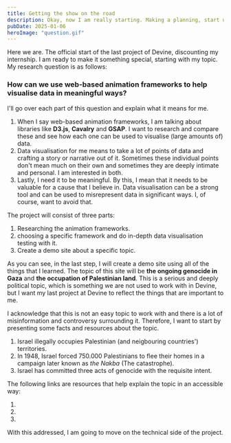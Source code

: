 ```yaml
---
title: Getting the show on the road
description: Okay, now I am really starting. Making a planning, start up some research and write about my subject.
pubDate: 2025-01-06
heroImage: "question.gif"
---
```



Here we are. The official start of the last project of Devine, discounting my internship. I am ready to make it something special, starting with my topic.
My research question is as follows:

### How can we use web-based animation frameworks to help visualise data in meaningful ways?

I'll go over each part of this question and explain what it means for me.

1. When I say web-based animation frameworks, I am talking about libraries like **D3.js**, **Cavalry** and **GSAP**. I want to research and compare these and see how each one can be used to visualise (large amounts of) data.
2. Data visualisation for me means to take a lot of points of data and crafting a story or narrative out of it. Sometimes these individual points don't mean much on their own and sometimes they are deeply intimate and personal. I am interested in both.
3. Lastly, I need it to be meaningful. By this, I mean that it needs to be valuable for a cause that I believe in. Data visualisation can be a strong tool and can be used to misrepresent data in significant ways. I, of course, want to avoid that.

The project will consist of three parts:

1. Researching the animation frameworks.
2. choosing a specific framework and do in-depth data visualisation testing with it.
3. Create a demo site about a specific topic.

As you can see, in the last step, I will create a demo site using all of the things that I learned. The topic of this site will be **the ongoing genocide in Gaza** and **the occupation of Palestinian land**. This is a serious and deeply political topic, which is something we are not used to work with in Devine, but I want my last project at Devine to reflect the things that are important to me.

I acknowledge that this is not an easy topic to work with and there is a lot of misinformation and controversy surrounding it. Therefore, I want to start by presenting some facts and resources about the topic.

1. Israel illegally occupies Palestinian (and neigbouring countries') territories. <Source name="Ronen" year="2008" APA="Ronen, Y. (2008). Illegal occupation and its consequences. Israel Law Review, 41(1–2), 201–245. https://doi.org/10.1017/s0021223700000224" link="https://doi.org/10.1017/s0021223700000224" />
2. In 1948, Israel forced 750.000 Palestinians to flee their homes in a campaign later known as *the Nakba* (The catastrophe). <Source name="Natour" year={2015} APA="Natour, G. (2015). The Nakba—Flight and expulsion of the Palestinians in 1948. In Springer eBooks (pp. 81–104). https://doi.org/10.1007/978-3-319-20846-6_5" link="https://doi.org/10.1007/978-3-319-20846-6_5" />
3. Israel has committed three acts of genocide with the requisite intent. <Source name='Albanese' year="2024" APA="Albanese, F. (2024). Report of the Special Rapporteur on the situation of human rights in the Palestinian territories occupied since 1967. https://www.ohchr.org/sites/default/files/documents/hrbodies/hrcouncil/sessions-regular/session55/advance-versions/a-hrc-55-73-auv.pdf" link='https://www.ohchr.org/sites/default/files/documents/hrbodies/hrcouncil/sessions-regular/session55/advance-versions/a-hrc-55-73-auv.pdf' />

The following links are resources that help explain the topic in an accessible way:

1.
2.
3.


With this addressed, I am going to move on the technical side of the project.
